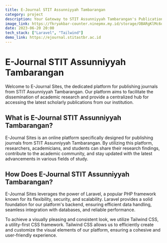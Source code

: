```yaml
---
title: E-Journal STIT Assunniyyah Tambarangan
category: project
description: Your Gateway to STIT Assunniyyah Tambarangan's Publications
image_link: https://fkryakbar-counter.ninepmx.my.id/storage/OBARgKlMc6q4NtroBm64XQnNjngYzxaizqWbsmCL.png
date: 2023-06-20 20:00
tech_stack: ["Laravel", "Tailwind"]
demo_link: https://ejournal.stitastbr.ac.id
---
```


# E-Journal STIT Assunniyyah Tambarangan

Welcome to E-Journal Sites, the dedicated platform for publishing journals from STIT Assunniyyah Tambarangan. Our platform aims to facilitate the dissemination of academic research and provide a centralized hub for accessing the latest scholarly publications from our institution.

## What is E-Journal STIT Assunniyyah Tambarangan?

E-Journal Sites is an online platform specifically designed for publishing journals from STIT Assunniyyah Tambarangan. By utilizing this platform, researchers, academicians, and students can share their research findings, contribute to the academic community, and stay updated with the latest advancements in various fields of study.

## How Does E-Journal STIT Assunniyyah Tambarangan?

E-Journal Sites leverages the power of Laravel, a popular PHP framework known for its flexibility, security, and scalability. Laravel provides a solid foundation for our platform's backend, ensuring efficient data handling, seamless integration with databases, and reliable performance.

To achieve a visually pleasing and consistent look, we utilize Tailwind CSS, a utility-first CSS framework. Tailwind CSS allows us to efficiently create and customize the visual elements of our platform, ensuring a cohesive and user-friendly experience.
